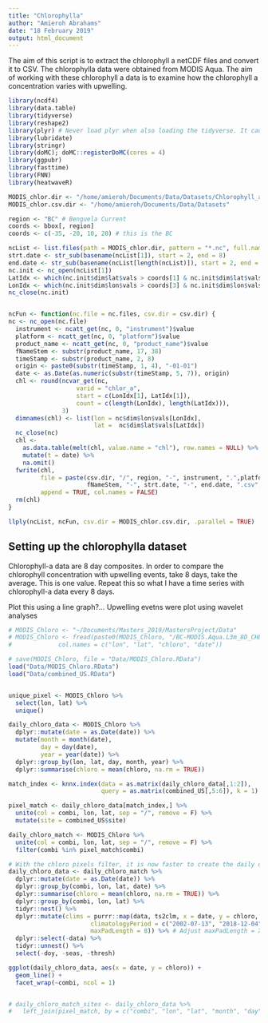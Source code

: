 ```yaml
---
title: "Chlorophylla"
author: "Amieroh Abrahams"
date: "18 February 2019"
output: html_document
---
```


The aim of this script is to extract the chlorophyll a netCDF files and convert it to CSV. The chlorophylla data were obtained from MODIS Aqua. The aim of working with these chlorophyll a data is to examine how the chlorophyll a concentration varies with upwelling.

```r
library(ncdf4)
library(data.table)
library(tidyverse)
library(reshape2)
library(plyr) # Never load plyr when also loading the tidyverse. It causes a lot of conflicts.
library(lubridate)
library(stringr)
library(doMC); doMC::registerDoMC(cores = 4)
library(ggpubr)
library(fasttime)
library(FNN)
library(heatwaveR)

MODIS_chlor.dir <- "/home/amieroh/Documents/Data/Datasets/Chlorophyll_a"
MODIS_chlor.csv.dir <- "/home/amieroh/Documents/Data/Datasets"

region <- "BC" # Benguela Current
coords <- bbox[, region]
coords <- c(-35, -20, 10, 20) # this is the BC

ncList <- list.files(path = MODIS_chlor.dir, pattern = "*.nc", full.names = TRUE, include.dirs = TRUE)
strt.date <- str_sub(basename(ncList[1]), start = 2, end = 8)
end.date <- str_sub(basename(ncList[length(ncList)]), start = 2, end = 8)
nc.init <- nc_open(ncList[1])
LatIdx <- which(nc.init$dim$lat$vals > coords[1] & nc.init$dim$lat$vals < coords[2])
LonIdx <- which(nc.init$dim$lon$vals > coords[3] & nc.init$dim$lon$vals < coords[4])
nc_close(nc.init)


ncFun <- function(nc.file = nc.files, csv.dir = csv.dir) {
nc <- nc_open(nc.file)
  instrument <- ncatt_get(nc, 0, "instrument")$value
  platform <- ncatt_get(nc, 0, "platform")$value
  product_name <- ncatt_get(nc, 0, "product_name")$value
  fNameStem <- substr(product_name, 17, 38)
  timeStamp <- substr(product_name, 2, 8)
  origin <- paste0(substr(timeStamp, 1, 4), "-01-01")
  date <- as.Date(as.numeric(substr(timeStamp, 5, 7)), origin)
  chl <- round(ncvar_get(nc,
                   varid = "chlor_a",
                   start = c(LonIdx[1], LatIdx[1]),
                   count = c(length(LonIdx), length(LatIdx))),
               3)
  dimnames(chl) <- list(lon = nc$dim$lon$vals[LonIdx],
                        lat =  nc$dim$lat$vals[LatIdx])
  nc_close(nc)
  chl <-
    as.data.table(melt(chl, value.name = "chl"), row.names = NULL) %>%
    mutate(t = date) %>%
    na.omit()
  fwrite(chl,
         file = paste(csv.dir, "/", region, "-", instrument, ".",platform, ".",
                      fNameStem, "-", strt.date, "-", end.date, ".csv", sep = ""),
         append = TRUE, col.names = FALSE)
  rm(chl)
}

llply(ncList, ncFun, csv.dir = MODIS_chlor.csv.dir, .parallel = TRUE)
```

## Setting up the chlorophylla dataset

Chlorophyll-a data are 8 day composites. In order to compare the chlorophyll concentration with upwelling events, take 8 days, take the average. This is one value. Repeat this so what I have a time series with chlorophyll-a data every 8 days. 

Plot this using a line graph?... Upwelling evetns were plot using wavelet analyses


```r
# MODIS_Chloro <- "~/Documents/Masters_2019/MastersProject/Data"
# MODIS_Chloro <- fread(paste0(MODIS_Chloro, "/BC-MODIS.Aqua.L3m_8D_CHL_chlor_a_9km-2002185-2018345.csv"),
#             col.names = c("lon", "lat", "chloro", "date"))

# save(MODIS_Chloro, file = "Data/MODIS_Chloro.RData")
load("Data/MODIS_Chloro.RData")
load("Data/combined_US.RData")


unique_pixel <- MODIS_Chloro %>%
  select(lon, lat) %>%
  unique()

daily_chloro_data <- MODIS_Chloro %>%
  dplyr::mutate(date = as.Date(date)) %>% 
  mutate(month = month(date),
         day = day(date),
         year = year(date)) %>% 
  dplyr::group_by(lon, lat, day, month, year) %>% 
  dplyr::summarise(chloro = mean(chloro, na.rm = TRUE))

match_index <- knnx.index(data = as.matrix(daily_chloro_data[,1:2]),
                          query = as.matrix(combined_US[,5:6]), k = 1)

pixel_match <- daily_chloro_data[match_index,] %>%
  unite(col = combi, lon, lat, sep = "/", remove = F) %>%
  mutate(site = combined_US$site)

daily_chloro_match <- MODIS_Chloro %>%
  unite(col = combi, lon, lat, sep = "/", remove = F) %>%
  filter(combi %in% pixel_match$combi)

# With the chloro pixels filter, it is now faster to create the daily data
daily_chloro_data <- daily_chloro_match %>%
  dplyr::mutate(date = as.Date(date)) %>% 
  dplyr::group_by(combi, lon, lat, date) %>% 
  dplyr::summarise(chloro = mean(chloro, na.rm = TRUE)) %>% 
  dplyr::group_by(combi, lon, lat) %>% 
  tidyr::nest() %>% 
  dplyr::mutate(clims = purrr::map(data, ts2clm, x = date, y = chloro,
                       climatologyPeriod = c("2002-07-13", "2018-12-04"), # This doesn't mean anything, but the function needs it to work
                       maxPadLength = 8)) %>% # Adjust maxPadLength = X for longer interpolation
  dplyr::select(-data) %>% 
  tidyr::unnest() %>% 
  select(-doy, -seas, -thresh)

ggplot(daily_chloro_data, aes(x = date, y = chloro)) +
  geom_line() +
  facet_wrap(~combi, ncol = 1)


# daily_chloro_match_sites <- daily_chloro_data %>%
#   left_join(pixel_match, by = c("combi", "lon", "lat", "month", "day", "year")) 
```



































